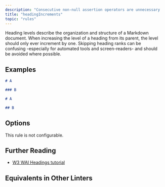 ```yaml
---
description: "Consecutive non-null assertion operators are unnecessary."
title: "headingIncrements"
topic: "rules"
---
```



<RuleSummary plugin="md" rule="headingIncrements" />

Heading levels describe the organization and structure of a Markdown document.
When increasing the level of a heading from its parent, the level should only ever increment by one.
Skipping heading ranks can be confusing -especially for automated tools and screen-readers- and should be avoided where possible.

## Examples

<Tabs>
<TabItem label="❌ Incorrect">

```md
# A

### B
```

</TabItem>
<TabItem label="✅ Correct">

```md
# A

## B
```

</TabItem>
</Tabs>

## Options

This rule is not configurable.

## Further Reading

- [W3 WAI Headings tutorial](https://www.w3.org/WAI/tutorials/page-structure/headings)

## Equivalents in Other Linters

<RuleEquivalents pluginId="md" ruleId="headingIncrements" />
